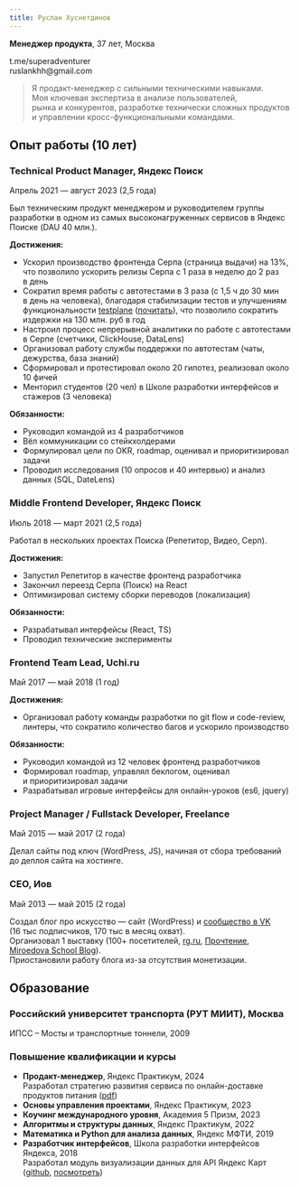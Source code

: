 ```yaml
---
title: Руслан Хуснетдинов
---
```


**Менеджер продукта**, 37 лет, Москва

<Link to='https://t.me/superadventurer'>t.me/superadventurer</Link><br/>
ruslankhh@gmail.com

> Я продакт-менеджер с&nbsp;сильными&nbsp;техническими навыками.<br/>
> Моя&nbsp;ключевая экспертиза в&nbsp;анализе пользователей, рынка&nbsp;и&nbsp;конкурентов, разработке технически сложных продуктов и&nbsp;управлении кросс-функциональными командами.

## Опыт работы <SubHeader type={5}>(10 лет)</SubHeader>

### Technical Product Manager, <SubHeader type={4}>Яндекс&nbsp;Поиск</SubHeader>

<SubHeader type={2}>Апрель 2021 — август 2023 (2,5&nbsp;года)</SubHeader>

Был техническим продукт менеджером и руководителем группы разработки в&nbsp;одном из&nbsp;самых высоконагруженных сервисов в&nbsp;Яндекс Поиске (DAU 40 млн.).

**Достижения:**
- Ускорил производство фронтенда Серпа (страница выдачи) на 13%,<br/>что&nbsp;позволило ускорить релизы Серпа с&nbsp;1&nbsp;раза в&nbsp;неделю до&nbsp;2&nbsp;раз в&nbsp;день
- Сократил время работы с автотестами в 3 раза (с 1,5 ч до&nbsp;30&nbsp;мин в&nbsp;день на&nbsp;человека), благодаря стабилизации тестов и&nbsp;улучшениям функциональности [testplane](https://github.com/gemini-testing/testplane) ([почитать](https://habr.com/en/companies/yandex/articles/808467)), что позволило сократить издержки на&nbsp;130&nbsp;млн.&nbsp;руб в&nbsp;год
- Настроил процесс непрерывной аналитики по работе с автотестами в Серпе (счетчики, ClickHouse, DataLens)
- Организовал работу службы поддержки по автотестам (чаты, дежурства, база знаний)
- Сформировал и протестировал около 20 гипотез, реализовал около 10&nbsp;фичей
- Менторил студентов (20 чел) в Школе разработки интерфейсов и стажеров (3&nbsp;человека)

**Обязанности:**
- Руководил командой из&nbsp;4&nbsp;разработчиков
- Вёл коммуникации со&nbsp;стейкхолдерами
- Формулировал цели по OKR, roadmap, оценивал и приоритизировал задачи
- Проводил исследования (10 опросов и 40 интервью) и анализ данных (SQL, DateLens)

### Middle Frontend Developer, <SubHeader type={4}>Яндекс&nbsp;Поиск</SubHeader>

<SubHeader type={2}>Июль 2018 — март 2021 (2,5&nbsp;года)</SubHeader>

Работал в нескольких проектах Поиска (Репетитор, Видео, Серп).

**Достижения:**
- Запустил Репетитор в качестве фронтенд разработчика
- Закончил переезд Серпа (Поиск) на&nbsp;React
- Оптимизировал систему сборки переводов (локализация)

**Обязанности:**
- Разрабатывал интерфейсы (React, TS)
- Проводил технические эксперименты

### Frontend Team Lead, <SubHeader type={4}>Uchi.ru</SubHeader>

<SubHeader type={2}>Май 2017 — май 2018 (1&nbsp;год)</SubHeader>

**Достижения:**
- Организовал работу команды разработки по git flow и code-review, линтеры, что&nbsp;сократило количество багов и ускорило производство

**Обязанности:**
- Руководил командой из 12 человек фронтенд разработчиков
- Формировал roadmap, управлял беклогом, оценивал и&nbsp;приоритизировал задачи
- Разрабатывал игровые интерфейсы для онлайн-уроков (es6, jquery)

### Project Manager / Fullstack Developer, <SubHeader type={4}>Freelance</SubHeader>

<SubHeader type={2}>Май 2015 — май 2017 (2&nbsp;года)</SubHeader>

Делал сайты под ключ (WordPress, JS), начиная от&nbsp;сбора требований до&nbsp;деплоя сайта на&nbsp;хостинге.

### CEO, <SubHeader type={4}>Иов</SubHeader>

<SubHeader type={2}>Май 2013 — май 2015 (2&nbsp;года)</SubHeader>

Создал блог про искусство — сайт (WordPress) и&nbsp;[сообщество в VK](https://vk.com/iovww) (16&nbsp;тыс подписчиков, 170&nbsp;тыс&nbsp;в&nbsp;месяц охват).<br />
Организовал 1 выставку (100+ посетителей, [rg.ru](https://rg.ru/2011/08/02/reg-szapad/lenfoto-anons.html?ysclid=lx1p54m5sg918521432), [Прочтение](https://prochtenie.org/preview/20734?ysclid=lx1p53g0na696081106), [Miroedova&nbsp;School&nbsp;Blog](http://illustration-study.blogspot.com/2011/08/blog-post_10.html)).<br />
Приостановили работу блога из-за&nbsp;отсутствия монетизации.

## Образование

### Российский университет транспорта (РУТ МИИТ), Москва

ИПСС – Мосты и транспортные тоннели, 2009

### Повышение квалификации и курсы

- **Продакт-менеджер**, Яндекс&nbsp;Практикум, 2024<br />
  Разработал стратегию развития сервиса по&nbsp;онлайн-доставке продуктов питания ([pdf](./practicum_product_strategy.pdf))
- **Основы управления проектами**, Яндекс&nbsp;Практикум, 2023
- **Коучинг международного уровня**, Академия&nbsp;5&nbsp;Призм, 2023
- **Алгоритмы и структуры данных**, Яндекс&nbsp;Практикум, 2022
- **Математика и Python для анализа данных**, Яндекс&nbsp;МФТИ, 2019
- **Разработчик интерфейсов**, Школа разработки интерфейсов Яндекса, 2018<br />
  Разработал модуль визуализации данных для&nbsp;API&nbsp;Яндекс&nbsp;Карт ([github](https://github.com/ruslanxdev/ymaps-polygonmap), [посмотреть](https://www.youtube.com/watch?v=rJe5IJsS_ho))